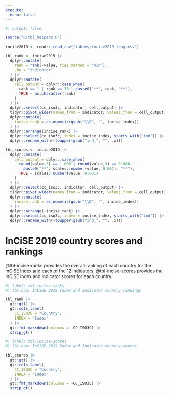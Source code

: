 ```yaml
---
execute:
  echo: false
---
```


```r
#| output: false

source("R/tbl_helpers.R")

incise2019 <- readr::read_csv("tables/incise2019_long.csv")

tbl_rank <- incise2019 |>
  dplyr::mutate(
    rank = rank(-value, ties.method = "min"),
    .by = "indicator"
  ) |>
  dplyr::mutate(
    cell_output = dplyr::case_when(
      rank == 1 | rank == 38 ~ paste0("**", rank, "**"),
      TRUE ~ as.character(rank)
    )
  ) |>
  dplyr::select(cc_iso3c, indicator, cell_output) |>
  tidyr::pivot_wider(names_from = indicator, values_from = cell_output) |>
  dplyr::mutate(
    incise_rank = as.numeric(gsub("\\D", "", incise_index))
  ) |>
  dplyr::arrange(incise_rank) |>
  dplyr::select(cc_iso3c, index = incise_index, starts_with("ind")) |>
  dplyr::rename_with(~toupper(gsub("ind_", "", .x)))

tbl_scores <- incise2019 |>
  dplyr::mutate(
    cell_output = dplyr::case_when(
      round(value,3) == 1.000 | round(value,3) == 0.000 ~ 
        paste0("**", scales::number(value, 0.001), "**"),
      TRUE ~ scales::number(value, 0.001)
    )
  ) |>
  dplyr::select(cc_iso3c, indicator, cell_output) |>
  tidyr::pivot_wider(names_from = indicator, values_from = cell_output) |>
  dplyr::mutate(
    incise_rank = as.numeric(gsub("\\D", "", incise_index))
  ) |>
  dplyr::arrange(-incise_rank) |>
  dplyr::select(cc_iso3c, index = incise_index, starts_with("ind")) |>
  dplyr::rename_with(~toupper(gsub("ind_", "", .x)))

```

# InCiSE 2019 country scores and rankings {#sec-scores-rankings}

@tbl-incise-ranks provides the overall ranking of each country for the InCiSE
Index and each of the 12 indicators. @tbl-incise-scores provides the InCiSE
Index and indicator scores for each country.

```r
#| label: tbl-incise-ranks
#| tbl-cap: InCiSE 2019 Index and Indicator country rankings

tbl_rank |>
  gt::gt() |>
  gt::cols_label(
    CC_ISO3C = "Country",
    INDEX = "Index"
  ) |>
  gt::fmt_markdown(columns = -CC_ISO3C) |>
  strip_gt()

```

```r
#| label: tbl-incise-scores
#| tbl-cap: InCiSE 2019 Index and Indicator country scores

tbl_scores |>
  gt::gt() |>
  gt::cols_label(
    CC_ISO3C = "Country",
    INDEX = "Index"
  ) |>
  gt::fmt_markdown(columns = -CC_ISO3C) |>
  strip_gt()

```
